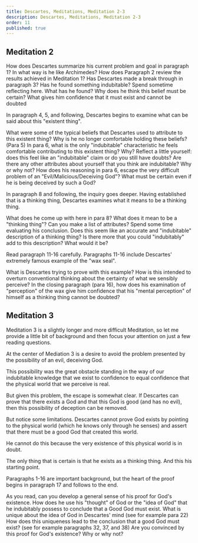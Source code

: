 ```yaml
---
title: Descartes, Meditations, Meditation 2-3
description: Descartes, Meditations, Meditation 2-3
order: 11
published: true
---
```


## Meditation 2 

<QuestionBlock type="reading-content">
  <Question level={1}>How does Descartes summarize his current problem and goal in paragraph 1?</Question>
  <Question level={2}>In what way is he like Archimedes?</Question>
</QuestionBlock>

<QuestionBlock type="reading-content">
  <Question level={1}>How does Paragraph 2 review the results achieved in Meditation 1?</Question>
</QuestionBlock>

<QuestionBlock type="reading-content">
  <Question level={1}>Has Descartes made a break through in paragraph 3? Has he found something indubitable?</Question>
  <Question level={2} type="reading-discussion">Spend sometime reflecting here.</Question>
  <Question level={2} type="reading-discussion">What has he found?</Question>
  <Question level={2} type="reading-discussion">Why does he think this belief must be certain? What gives him confidence that it must exist and cannot be doubted</Question>
</QuestionBlock>

In paragraph 4, 5, and following, Descartes begins to examine what can be said about this "existent thing".

<QuestionBlock type="reading-content">
  <Question level={1}>What were some of the typical beliefs that Descartes used to attribute to this existent thing? Why is he no longer comfortable holding these beliefs? (Para 5)</Question>
  <Question level={1}>In para 6, what is the only "indubitable" characteristic he feels comfortable contributing to this existent thing? Why?</Question>
  <Question level={2} type="reading-discussion">Reflect a little yourself: does this feel like an "indubitable" claim or do you still have doubts?</Question>
  <Question level={2} type="reading-discussion">Are there any other attributes about yourself that you think are indubitable? Why or why not?</Question>
  <Question level={1}>How does his reasoning in para 6, escape the very difficult problem of an "Evil/Malicious/Deceiving God"? What must be certain even if he is being deceived by such a God?</Question>

</QuestionBlock>

In paragraph 8 and following, the inquiry goes deeper. Having established that is a thinking thing, Descartes examines what it means to be a thinking thing.

<QuestionBlock type="reading-content">
  <Question level={1}>What does he come up with here in para 8? What does it mean to be a "thinking thing"? Can you make a list of attributes?</Question>
  <Question level={2} type="reading-discussion">Spend some time evaluating his conclusion.</Question>
  <Question level={3} type="reading-discussion">Does this seem like an accurate and "indubitable" description of a thinking thing?</Question>
  <Question level={3} type="reading-discussion">Is there more that you could "indubitably" add to this description? What would it be?</Question>
</QuestionBlock>

Read paragraph 11-16 carefully. Paragraphs 11-16 include Descartes' extremely famous example of the "wax seal".

<QuestionBlock type="reading-content">
  <Question level={1}>What is Descartes trying to prove with this example?</Question>
  <Question level={1}>How is this intended to overturn conventional thinking about the certainty of what we sensibly perceive?</Question>
  <Question level={1}>In the closing paragraph (para 16), how does his examination of "perception" of the wax give him confidence that his "mental perception" of himself as a thinking thing cannot be doubted?</Question>
</QuestionBlock>

## Meditation 3 

Meditation 3 is a slightly longer and more difficult Meditation, so let me provide a little bit of background and then focus your attention on just a few reading questions.

At the center of Mediation 3 is a desire to avoid the problem presented by the possibility of an evil, deceiving God. 

This possibility was the great obstacle standing in the way of our indubitable knowledge that we exist to confidence to equal confidence that the physical world that we perceive is real. 

But given this problem, the escape is somewhat clear. If Descartes can prove that there exists a God and that this God is good (and has no evil), then this possibility of deception can be removed. 

But notice some limitations. Descartes cannot prove God exists by pointing to the physical world (which he knows only through he senses) and assert that there must be a good God that created this world. 

He cannot do this because the very existence of this physical world is in doubt. 

The only thing that is certain is that he exists as a thinking thing. And this his starting point.

Paragraphs 1-16 are important background, but the heart of the proof begins in paragraph 17 and follows to the end.

<QuestionBlock type="reading-content">
  <Question level={1}>As you read, can you develop a general sense of his proof for God's existence. How does he use his "thought" of God or the "idea of God" that he indubitably possess to conclude that a Good God must exist.</Question>
  <Question level={2}>What is unique about the idea of God in Descartes' mind (see for example para 22)</Question>
  <Question level={2}>How does this uniqueness lead to the conclusion that a good God must exist? (see for example paragraphs 32, 37, and 38)</Question>
  <Question level={1} type="reading-discussion">Are you convinced by this proof for God's existence? Why or why not?</Question>
</QuestionBlock>